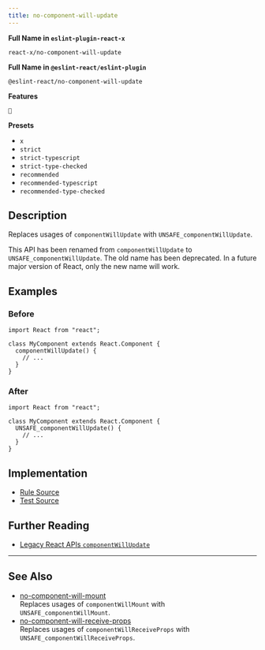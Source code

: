 ```yaml
---
title: no-component-will-update
---
```


**Full Name in `eslint-plugin-react-x`**

```plain copy
react-x/no-component-will-update
```

**Full Name in `@eslint-react/eslint-plugin`**

```plain copy
@eslint-react/no-component-will-update
```

**Features**

`🔄`

**Presets**

- `x`
- `strict`
- `strict-typescript`
- `strict-type-checked`
- `recommended`
- `recommended-typescript`
- `recommended-type-checked`

## Description

Replaces usages of `componentWillUpdate` with `UNSAFE_componentWillUpdate`.

This API has been renamed from `componentWillUpdate` to `UNSAFE_componentWillUpdate`. The old name has been deprecated. In a future major version of React, only the new name will work.

## Examples

### Before

```tsx
import React from "react";

class MyComponent extends React.Component {
  componentWillUpdate() {
    // ...
  }
}
```

### After

```tsx
import React from "react";

class MyComponent extends React.Component {
  UNSAFE_componentWillUpdate() {
    // ...
  }
}
```

## Implementation

- [Rule Source](https://github.com/Rel1cx/eslint-react/tree/main/packages/plugins/eslint-plugin-react-x/src/rules/no-component-will-update.ts)
- [Test Source](https://github.com/Rel1cx/eslint-react/tree/main/packages/plugins/eslint-plugin-react-x/src/rules/no-component-will-update.spec.ts)

## Further Reading

- [Legacy React APIs `componentWillUpdate`](https://react.dev/reference/react/Component#componentwillupdate)

---

## See Also

- [no-component-will-mount](./no-component-will-mount)\
  Replaces usages of `componentWillMount` with `UNSAFE_componentWillMount`.
- [no-component-will-receive-props](./no-component-will-receive-props)\
  Replaces usages of `componentWillReceiveProps` with `UNSAFE_componentWillReceiveProps`.
